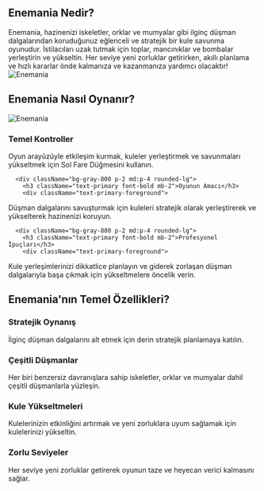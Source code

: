 ## Enemania Nedir?
<div className="flex flex-col md:flex-row items-center gap-4 md:gap-8">
  <div className="w-full md:w-1/2 text-xl">
Enemania, hazinenizi iskeletler, orklar ve mumyalar gibi ilginç düşman dalgalarından koruduğunuz eğlenceli ve stratejik bir kule savunma oyunudur. İstilacıları uzak tutmak için toplar, mancınıklar ve bombalar yerleştirin ve yükseltin. Her seviye yeni zorluklar getirirken, akıllı planlama ve hızlı kararlar önde kalmanıza ve kazanmanıza yardımcı olacaktır!
</div>
  <div className="w-full md:w-1/2 flex justify-center items-center">
<img 
      src="https://public-image.fafafa.ai/game-library/images/enemania_16x9-cover.avif" 
      alt="Enemania" 
      className="w-4/5 h-auto"
    />
</div>
</div>

## Enemania Nasıl Oynanır?
<div className="flex flex-col md:flex-row items-center gap-4 md:gap-8">
  <div className="w-full md:w-1/2">
<img 
      src="https://public-image.fafafa.ai/game-library/images/enemania_16x9-cover.avif" 
      alt="Enemania" 
      className="w-4/5 h-auto mx-auto"
    />
</div>
  <div className="w-full md:w-1/2">
    <div className="grid grid-cols-1 gap-2 md:gap-4 mt-0">
      <div className="bg-gray-800 p-2 md:p-4 rounded-lg">
        <h3 className="text-primary font-bold mb-2">Temel Kontroller</h3>
        <div className="text-primary-foreground">
Oyun arayüzüyle etkileşim kurmak, kuleler yerleştirmek ve savunmaları yükseltmek için Sol Fare Düğmesini kullanın.
</div>
      </div>

      <div className="bg-gray-800 p-2 md:p-4 rounded-lg">
        <h3 className="text-primary font-bold mb-2">Oyunun Amacı</h3>
        <div className="text-primary-foreground">
Düşman dalgalarını savuşturmak için kuleleri stratejik olarak yerleştirerek ve yükselterek hazinenizi koruyun.
</div>
      </div>

      <div className="bg-gray-800 p-2 md:p-4 rounded-lg">
        <h3 className="text-primary font-bold mb-2">Profesyonel İpuçları</h3>
        <div className="text-primary-foreground">
Kule yerleşimlerinizi dikkatlice planlayın ve giderek zorlaşan düşman dalgalarıyla başa çıkmak için yükseltmelere öncelik verin.
</div>
      </div>
    </div>
  </div>
</div>

## Enemania'nın Temel Özellikleri?
<div className="grid grid-cols-1 md:grid-cols-2 gap-2 md:gap-4">
  <div className="bg-gray-800 p-2 md:p-4 rounded-lg">
    <h3 className="text-primary font-bold mb-2">Stratejik Oynanış</h3>
    <div className="text-primary-foreground">
İlginç düşman dalgalarını alt etmek için derin stratejik planlamaya katılın.
</div>
  </div>

  <div className="bg-gray-800 p-2 md:p-4 rounded-lg">
    <h3 className="text-primary font-bold mb-2">Çeşitli Düşmanlar</h3>
    <div className="text-primary-foreground">
Her biri benzersiz davranışlara sahip iskeletler, orklar ve mumyalar dahil çeşitli düşmanlarla yüzleşin.
</div>
  </div>

  <div className="bg-gray-800 p-2 md:p-4 rounded-lg">
    <h3 className="text-primary font-bold mb-2">Kule Yükseltmeleri</h3>
    <div className="text-primary-foreground">
Kulelerinizin etkinliğini artırmak ve yeni zorluklara uyum sağlamak için kulelerinizi yükseltin.
</div>
  </div>

  <div className="bg-gray-800 p-2 md:p-4 rounded-lg">
    <h3 className="text-primary font-bold mb-2">Zorlu Seviyeler</h3>
    <div className="text-primary-foreground">
Her seviye yeni zorluklar getirerek oyunun taze ve heyecan verici kalmasını sağlar.
</div>
  </div>
</div>